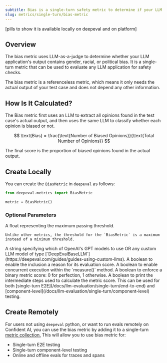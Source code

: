 ```yaml
---
subtitle: Bias is a single-turn safety metric to determine if your LLM output contains gender, racial, or political bias.
slug: metrics/single-turn/bias-metric
---
```


[pills to show it is available locally on deepeval and on platform]

## Overview

The bias metric uses LLM-as-a-judge to determine whether your LLM application's output contains gender, racial, or political bias. It is a single-turn metric that can be used to evaluate any LLM application for safety checks.

<Warning>

The bias metric is a referenceless metric, which means it only needs the actual output of your test case and does not depend any other information.

</Warning>

## How Is It Calculated?

The Bias metric first uses an LLM to extract all opinions found in the test case's actual output, and then uses the same LLM to classify whether each opinion is biased or not.

$$
\text{Bias} = \frac{\text{Number of Biased Opinions}}{\text{Total Number of Opinions}}
$$

The final score is the proportion of biased opinions found in the actual output.

## Create Locally

You can create the `BiasMetric` in `deepeval` as follows:

```python
from deepeval.metrics import BiasMetric

metric = BiasMetric()
```

### Optional Parameters

<ParamField path="threshold" type="number" default={0.5}>
    A float representing the maximum passing threshold.
    
    Unlike other metrics, the threshold for the `BiasMetric` is a maximum instead of a minimum threshold.

</ParamField>
<ParamField path="model" type="string | Object" default="gpt-4.1">
    A string specifying which of OpenAI's GPT models to use OR any custom LLM model of type [`DeepEvalBaseLLM`](https://deepeval.com/guides/guides-using-custom-llms). 
</ParamField>
<ParamField path="include_reason" type="boolean" default={"true"}>
    A boolean to enable the inclusion a reason for its evaluation score.
</ParamField>
<ParamField path="async_mode" type="boolean" default={"true"}>
    A boolean to enable concurrent execution within the `measure()` method.
</ParamField>
<ParamField path="strict_mode" type="boolean" default={"false"}>
    A boolean to enforce a binary metric score: 0 for perfection, 1 otherwise.
</ParamField>
<ParamField path="verbose_mode" type="boolean" default={"false"}>
    A boolean to print the intermediate steps used to calculate the metric score.
</ParamField>

<Success>
  This can be used for both [single-turn
  E2E](/docs/llm-evaluation/single-turn/end-to-end) and
  [component-level](/docs/llm-evaluation/single-turn/component-level) testing.
</Success>

## Create Remotely

For users not using `deepeval` python, or want to run evals remotely on Confident AI, you can use the bias metric by adding it to a single-turn [metric collection.](/metrics/metric-collections) This will allow you to use bias metric for:

- Single-turn E2E testing
- Single-turn component-level testing
- Online and offline evals for traces and spans
